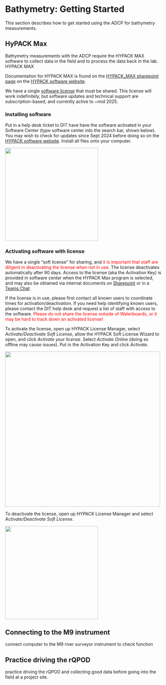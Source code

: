 # Bathymetry: Getting Started

This section describes how to get started using the ADCP for bathymetry measurements.

## HyPACK Max

Bathymetry measurements with the ADCP require the HYPACK MAX software to collect data in the field and to process the data back in the lab. HYPACK MAX

Documentation for HYPACK MAX is found on the [HYPACK_MAX sharepoint page](https://cawaterboards.sharepoint.com/:f:/r/sites/WB-DWR-UASProgram/Shared%20Documents/01-Equipment/03-Manuals%20%26%20Instructions/Sontek_River_Surveyor_(ADCP)/Software/HYPACK_MAX%20(bathymetric)?csf=1&web=1&e=dSpyUG) on the [HYPACK software website](https://www.xylem.com/en-us/brands/hypack/products/hypack-max/).

We have a single [software license](#hypacklicense) that must be shared. This license will work indefinitely, but software updates and technical support are subscription-based, and currently active to \~mid 2025.

### Installing software {#installhypack}

Put in a help desk ticket to DIT have have the software activated in your Software Center (type software center into the search bar, shown below). You may wish to check for updates since Sept 2024 before doing so on the [HYPACK software website](https://www.xylem.com/en-us/brands/hypack/products/hypack-max/). Install all files onto your computer.

![](../images/softwarecenter.png){width="300"}

### Activating software with license {#hypacklicense}

We have a single "soft license" for sharing, and [it is important that staff are diligent in deactivating the license when not in use]{style="color:red;"}. The license deactivates automatically after 90 days. Access to the license (aka the Activation Key) is provided in software center when the HYPACK Max program is selected, and may also be obtained via internal documents on [Sharepoint](https://cawaterboards.sharepoint.com/:w:/r/sites/WB-DWR-UASProgram/_layouts/15/Doc.aspx?sourcedoc=%7B0583DF01-4093-4D36-B843-C438AE448AF0%7D&file=COPY_HyPack_Max_Software.docx&action=default&mobileredirect=true) or in a [Teams Chat](https://cawaterboards-my.sharepoint.com/:w:/r/personal/valerie_zimmer_waterboards_ca_gov/_layouts/15/Doc.aspx?sourcedoc=%7BEDD33555-65C9-442B-90C4-1A300AC11B32%7D&file=HyPack_Max_Software.docx&action=default&mobileredirect=true).

If the license is in use, please first contact all known users to coordinate times for activation/deactivation. If you need help identifying known users, please contact the DIT help desk and request a list of staff with access to the software. [Please do not share the license outside of Waterboards, or it may be hard to track down an activated license!]{style="color:red;"}

To activate the license, open up HYPACK License Manager, select *Activate/Deactivate Soft License*, allow the HYPACK Soft License Wizard to open, and click *Activate your license*. Select *Activate Online* (doing so offline may cause issues). Put in the Activation Key and click *Activate*.

![](../images/Activate_Hypack.png){width="500"}

To deactivate the license, open up HYPACK License Manager and select *Activate/Deactivate Soft License*.

![](../images/license_deactivate.jpg){width="300"}

## Connecting to the M9 instrument

connect computer to the M9 river surveyor instrument to check function

## Practice driving the rQPOD

practice driving the rQPOD and collecting good data before going into the field at a project site.

